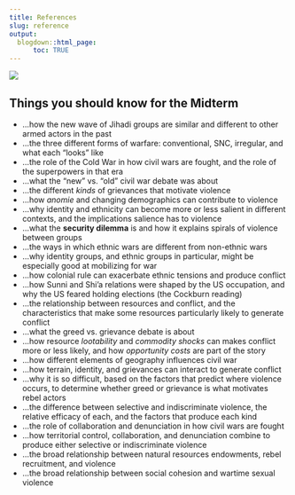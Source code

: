 ```yaml
---
title: References
slug: reference
output:
  blogdown::html_page:
      toc: TRUE
---
```



![](/media/mafalda.gif)


## Things you should know for the Midterm


- ...how the new wave of Jihadi groups are similar and different to other armed actors in the past
- ...the three different forms of warfare: conventional, SNC, irregular, and what each "looks" like
- ...the role of the Cold War in how civil wars are fought, and the role of the superpowers in that era
- ...what the "new" vs. "old" civil war debate was about
- ...the different *kinds* of grievances that motivate violence
- ...how *anomie* and changing demographics can contribute to violence
- ...why identity and ethnicity can become more or less salient in different contexts, and the implications salience has to violence
- ...what the **security dilemma** is and how it explains spirals of violence between groups
- ...the ways in which ethnic wars are different from non-ethnic wars
- ...why identity groups, and ethnic groups in particular, might be especially good at mobilizing for war
- ...how colonial rule can exacerbate ethnic tensions and produce conflict
- ...how Sunni and Shi'a relations were shaped by the US occupation, and why the US feared holding elections (the Cockburn reading)
- ...the relationship between resources and conflict, and the characteristics that make some resources particularly likely to generate conflict
- ...what the greed vs. grievance debate is about
- ...how resource *lootability* and *commodity shocks* can makes conflict more or less likely, and how *opportunity costs* are part of the story
- ...how different elements of geography influences civil war
- ...how terrain, identity, and grievances can interact to generate conflict
- ...why it is so difficult, based on the factors that predict where violence occurs, to determine whether greed or grievance is what motivates rebel actors
- ...the difference between selective and indiscriminate violence, the relative efficacy of each, and the factors that produce each kind
- ...the role of collaboration and denunciation in how civil wars are fought
- ...how territorial control, collaboration, and denunciation combine to produce either selective or indiscriminate violence
- ...the broad relationship between natural resources endowments, rebel recruitment, and violence
- ...the broad relationship between social cohesion and wartime sexual violence


<!-- ## Things you should know for the Final -->


<!-- - ...the relevant characteristics of insurgency, how insurgents fight -->
<!-- - ...the different approaches to counterinsurgency -->
<!-- - ...what the USAF counterinsurgency manual recommends concerning the use of force, the importance of legitimacy, the key paradoxes of counterinsurgency, why sharing of risk with civilians is important -->
<!-- - ...why a counterinsurgents aims in wartime are often at odds -->
<!-- - ...why states might be at a disadvantage when it comes to the backlash from civilian casualties -->
<!-- - ...the tradeoffs involved with maintaining high standards of troop quality, the tools the military has to expand its troop supply -->
<!-- - ...what "hearts and minds" approaches are and how insurgents adapt to these approaches -->
<!-- - ...the major puzzle in the literature concerning decapitation -->
<!-- - ...what Siegel argues the effects of repression will depend on -->
<!-- - ...how domestic audiences can shape (and distort) how states fight insurgencies -->
<!-- - ...what pro-government militias are, the trade-offs states face in relying on them, and the difference between informal and semi-formal militias -->
<!-- - ...roughly, what the Strategic Hamlet Program was during the Vietnam War -->
<!-- - ...from the homework, what the most common cause of death was for US soldiers in Iraq/Afghanistan -->
<!-- - ...how drone attacks changed over the course of the war in Afghanistan and the consequences of that change (according to the NYT podcast we listened to) -->
<!-- - ...how land access, land conflicts, and land inequality figure into the Colombian conflict -->
<!-- - ...roughy speaking, the broad origins of the guerrillas and paramilitaries in Colombia -->
<!-- - ...the role of the coca trade in the Colombian conflict -->
<!-- - ...the broad categories of displacement, and broad patterns of displacement in the world (e.g., which form is most common) -->
<!-- - ...why return is so difficult for the displaced -->
<!-- - ...the distinction Steele draws between strategic and "by-product" displacement, and her argument as to why rebels displace -->
<!-- - ...the three displacement strategies according to Lichtenheld, and why combatants use each strategy -->
<!-- - ...how forced relocation can serve a "signaling" purpose in war -->
<!-- - ...how displacement can be motivated by wartime opportunism -->
<!-- - ...what rebel ideology is, what functions it serves, how it shapes violence, why groups develop ideologies, and the major wartime ideologies in the civil war literature -->
<!-- - ...what the "cause" versus "instrumental" debate is with respect to ideology in war -->
<!-- - ...how the "cause" versus "instrumental" debate plays out in the Buffalo shooter's manifesto (class discussion) -->
<!-- - ...broady speaking, the Shining Path's ideology and why it was (sometimes) mismatched for Peruvian society -->
<!-- - ...what civilian support for SP looked like -->
<!-- - ...why civilians sometimes formed rondas campesinas in Peru -->
<!-- - ...how La Serna describes SP attempts to win over the two towns in his book, why things go well in one place (but not the other) -->
<!-- - ...how Benford's Law is used in fraud detection (homework) -->
<!-- - ...the countries that constitute the Northern Triangle and why there is so much interest in this subregion -->
<!-- - ...the three factors in Yashar's book that explain high levels of violence in Central America; how Yashar applies these three factors in Guatemala and Nicaragua -->
<!-- - ...the origin, destination, and general route(s) drugs move through in the Americas; also how these routes have changed over time -->
<!-- - ...the problem with the quality of data that we have on drug routes -->
<!-- - ...how to compare and contrast the quality of the state (esp. the police, courts, prisons) in Guatemala and Nicaragua; how civilians respond to weak police capacity -->
<!-- - ...how the legacies of civil wars in Guatemala and Nicaragua led the country on different paths when it comes to crime and violence -->
<!-- - ...what the cost of war implies about the incentive for both sides to reach a peaceful agreement -->
<!-- - ...what commitment and information problems are relevant in conflict resolution and how agreements are typically designed to reduce these problems -->
<!-- - ...the trade-off in who to include in the negotiating table and the debate over whether to encourage the public to participate in peace processes versus simply relying on elite bargains -->
<!-- - ...the policy provisions typically included in peace agreements, and the general debate/trade-offs involved in those provisions -->
<!-- - ...Axelrod and Atran's claims about Sacred Values, their role in negotiations, and their recommendations for negotiators working on these issues -->
<!-- - ...the general story of the peace process in Colombia, the referendum, how it became politicized, why Matanock and Garcia argue that it failed, and what they recommend based on that experience -->
